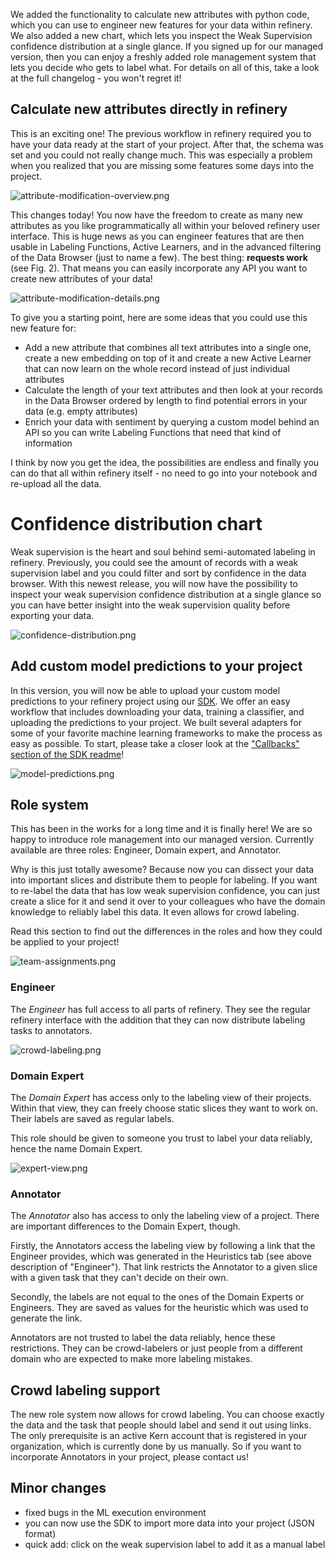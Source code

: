We added the functionality to calculate new attributes with python code, which you can use to engineer new features for your data within refinery. We also added a new chart, which lets you inspect the Weak Supervision confidence distribution at a single glance. If you signed up for our managed version, then you can enjoy a freshly added role management system that lets you decide who gets to label what. For details on all of this, take a look at the full changelog - you won't regret it!

## Calculate new attributes directly in refinery

This is an exciting one! The previous workflow in refinery required you to have your data ready at the start of your project. After that, the schema was set and you could not really change much. This was especially a problem when you realized that you are missing some features some days into the project.

![](http://kern-assets.s3-website.eu-central-1.amazonaws.com/website/changelog/v1_3_0/attribute-modification-overview.png 'attribute-modification-overview.png')

This changes today! You now have the freedom to create as many new attributes as you like programmatically all within your beloved refinery user interface. This is huge news as you can engineer features that are then usable in Labeling Functions, Active Learners, and in the advanced filtering of the Data Browser (just to name a few). The best thing: **requests work** (see Fig. 2). That means you can easily incorporate any API you want to create new attributes of your data!

![](http://kern-assets.s3-website.eu-central-1.amazonaws.com/website/changelog/v1_3_0/attribute-modification-details.png 'attribute-modification-details.png')

To give you a starting point, here are some ideas that you could use this new feature for:

- Add a new attribute that combines all text attributes into a single one, create a new embedding on top of it and create a new Active Learner that can now learn on the whole record instead of just individual attributes
- Calculate the length of your text attributes and then look at your records in the Data Browser ordered by length to find potential errors in your data (e.g. empty attributes)
- Enrich your data with sentiment by querying a custom model behind an API so you can write Labeling Functions that need that kind of information

I think by now you get the idea, the possibilities are endless and finally you can do that all within refinery itself - no need to go into your notebook and re-upload all the data.

# Confidence distribution chart

Weak supervision is the heart and soul behind semi-automated labeling in refinery. Previously, you could see the amount of records with a weak supervision label and you could filter and sort by confidence in the data browser. With this newest release, you will now have the possibility to inspect your weak supervision confidence distribution at a single glance so you can have better insight into the weak supervision quality before exporting your data.

![](http://kern-assets.s3-website.eu-central-1.amazonaws.com/website/changelog/v1_3_0/confidence-distribution.png 'confidence-distribution.png')

## Add custom model predictions to your project

In this version, you will now be able to upload your custom model predictions to your refinery project using our [SDK](https://github.com/code-kern-ai/refinery-python-sdk). We offer an easy workflow that includes downloading your data, training a classifier, and uploading the predictions to your project. We built several adapters for some of your favorite machine learning frameworks to make the process as easy as possible. To start, please take a closer look at the ["Callbacks" section of the SDK readme](https://github.com/code-kern-ai/refinery-python-sdk#callbacks)!

![](http://kern-assets.s3-website.eu-central-1.amazonaws.com/website/changelog/v1_3_0/model-predictions.png 'model-predictions.png')

## Role system

This has been in the works for a long time and it is finally here! We are so happy to introduce role management into our managed version. Currently available are three roles: Engineer, Domain expert, and Annotator.

Why is this just totally awesome? Because now you can dissect your data into important slices and distribute them to people for labeling. If you want to re-label the data that has low weak supervision confidence, you can just create a slice for it and send it over to your colleagues who have the domain knowledge to reliably label this data. It even allows for crowd labeling.

Read this section to find out the differences in the roles and how they could be applied to your project!

![](http://kern-assets.s3-website.eu-central-1.amazonaws.com/website/changelog/v1_3_0/team-assignments.png 'team-assignments.png')

### Engineer

The _Engineer_ has full access to all parts of refinery. They see the regular refinery interface with the addition that they can now distribute labeling tasks to annotators.

![](http://kern-assets.s3-website.eu-central-1.amazonaws.com/website/changelog/v1_3_0/crowd-labeling.png 'crowd-labeling.png')

### Domain Expert

The _Domain Expert_ has access only to the labeling view of their projects. Within that view, they can freely choose static slices they want to work on. Their labels are saved as regular labels.

This role should be given to someone you trust to label your data reliably, hence the name Domain Expert.

![](http://kern-assets.s3-website.eu-central-1.amazonaws.com/website/changelog/v1_3_0/expert-view.png 'expert-view.png')

### Annotator

The _Annotator_ also has access to only the labeling view of a project. There are important differences to the Domain Expert, though.

Firstly, the Annotators access the labeling view by following a link that the Engineer provides, which was generated in the Heuristics tab (see above description of "Engineer"). That link restricts the Annotator to a given slice with a given task that they can't decide on their own.

Secondly, the labels are not equal to the ones of the Domain Experts or Engineers. They are saved as values for the heuristic which was used to generate the link.

Annotators are not trusted to label the data reliably, hence these restrictions. They can be crowd-labelers or just people from a different domain who are expected to make more labeling mistakes.

## Crowd labeling support

The new role system now allows for crowd labeling. You can choose exactly the data and the task that people should label and send it out using links. The only prerequisite is an active Kern account that is registered in your organization, which is currently done by us manually. So if you want to incorporate Annotators in your project, please contact us!

## Minor changes

- fixed bugs in the ML execution environment
- you can now use the SDK to import more data into your project (JSON format)
- quick add: click on the weak supervision label to add it as a manual label
